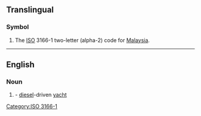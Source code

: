 {{also|Appendix:Variations of "my"}}
==Translingual==

===Symbol===
{{head|mul|symbol}}

# The [[ISO]] 3166-1 two-letter (alpha-2) code for [[Malaysia]].

[[Category:ISO 3166-1]]

----

==English==

===Noun===
{{en-noun}}

# {{io|lang=en|[[motor]] [[yacht]]|nodot=1}} - [[diesel]]-driven [[yacht]]